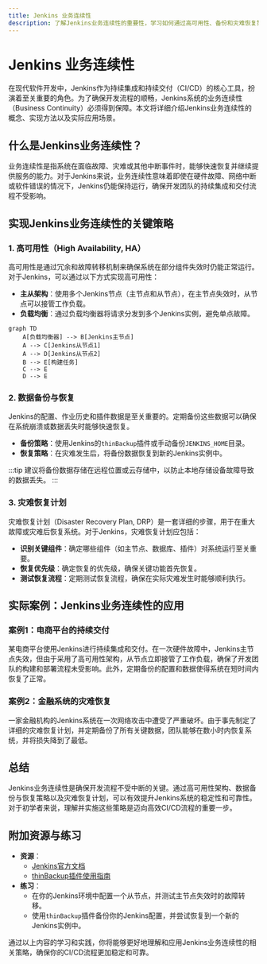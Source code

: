 ```yaml
---
title: Jenkins 业务连续性
description: 了解Jenkins业务连续性的重要性，学习如何通过高可用性、备份和灾难恢复策略确保Jenkins系统的稳定运行。
---
```


# Jenkins 业务连续性

在现代软件开发中，Jenkins作为持续集成和持续交付（CI/CD）的核心工具，扮演着至关重要的角色。为了确保开发流程的顺畅，Jenkins系统的业务连续性（Business Continuity）必须得到保障。本文将详细介绍Jenkins业务连续性的概念、实现方法以及实际应用场景。

## 什么是Jenkins业务连续性？

业务连续性是指系统在面临故障、灾难或其他中断事件时，能够快速恢复并继续提供服务的能力。对于Jenkins来说，业务连续性意味着即使在硬件故障、网络中断或软件错误的情况下，Jenkins仍能保持运行，确保开发团队的持续集成和交付流程不受影响。

## 实现Jenkins业务连续性的关键策略

### 1. 高可用性（High Availability, HA）

高可用性是通过冗余和故障转移机制来确保系统在部分组件失效时仍能正常运行。对于Jenkins，可以通过以下方式实现高可用性：

- **主从架构**：使用多个Jenkins节点（主节点和从节点），在主节点失效时，从节点可以接管工作负载。
- **负载均衡**：通过负载均衡器将请求分发到多个Jenkins实例，避免单点故障。

```mermaid
graph TD
    A[负载均衡器] --> B[Jenkins主节点]
    A --> C[Jenkins从节点1]
    A --> D[Jenkins从节点2]
    B --> E[构建任务]
    C --> E
    D --> E
```

### 2. 数据备份与恢复

Jenkins的配置、作业历史和插件数据是至关重要的。定期备份这些数据可以确保在系统崩溃或数据丢失时能够快速恢复。

- **备份策略**：使用Jenkins的`thinBackup`插件或手动备份`JENKINS_HOME`目录。
- **恢复策略**：在灾难发生后，将备份数据恢复到新的Jenkins实例中。

:::tip
建议将备份数据存储在远程位置或云存储中，以防止本地存储设备故障导致的数据丢失。
:::

### 3. 灾难恢复计划

灾难恢复计划（Disaster Recovery Plan, DRP）是一套详细的步骤，用于在重大故障或灾难后恢复系统。对于Jenkins，灾难恢复计划应包括：

- **识别关键组件**：确定哪些组件（如主节点、数据库、插件）对系统运行至关重要。
- **恢复优先级**：确定恢复的优先级，确保关键功能首先恢复。
- **测试恢复流程**：定期测试恢复流程，确保在实际灾难发生时能够顺利执行。

## 实际案例：Jenkins业务连续性的应用

### 案例1：电商平台的持续交付

某电商平台使用Jenkins进行持续集成和交付。在一次硬件故障中，Jenkins主节点失效，但由于采用了高可用性架构，从节点立即接管了工作负载，确保了开发团队的构建和部署流程未受影响。此外，定期备份的配置和数据使得系统在短时间内恢复了正常。

### 案例2：金融系统的灾难恢复

一家金融机构的Jenkins系统在一次网络攻击中遭受了严重破坏。由于事先制定了详细的灾难恢复计划，并定期备份了所有关键数据，团队能够在数小时内恢复系统，并将损失降到了最低。

## 总结

Jenkins业务连续性是确保开发流程不受中断的关键。通过高可用性架构、数据备份与恢复策略以及灾难恢复计划，可以有效提升Jenkins系统的稳定性和可靠性。对于初学者来说，理解并实施这些策略是迈向高效CI/CD流程的重要一步。

## 附加资源与练习

- **资源**：
  - [Jenkins官方文档](https://www.jenkins.io/doc/)
  - [thinBackup插件使用指南](https://plugins.jenkins.io/thinBackup/)
- **练习**：
  - 在你的Jenkins环境中配置一个从节点，并测试主节点失效时的故障转移。
  - 使用`thinBackup`插件备份你的Jenkins配置，并尝试恢复到一个新的Jenkins实例中。

通过以上内容的学习和实践，你将能够更好地理解和应用Jenkins业务连续性的相关策略，确保你的CI/CD流程更加稳定和可靠。